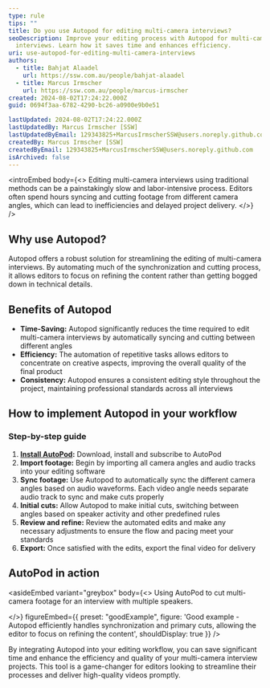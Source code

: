 ```yaml
---
type: rule
tips: ""
title: Do you use Autopod for editing multi-camera interviews?
seoDescription: Improve your editing process with Autopod for multi-camera
  interviews. Learn how it saves time and enhances efficiency.
uri: use-autopod-for-editing-multi-camera-interviews
authors:
  - title: Bahjat Alaadel
    url: https://ssw.com.au/people/bahjat-alaadel
  - title: Marcus Irmscher
    url: https://ssw.com.au/people/marcus-irmscher
created: 2024-08-02T17:24:22.000Z
guid: 0694f3aa-6782-4290-bc26-a0900e9b0e51

lastUpdated: 2024-08-02T17:24:22.000Z
lastUpdatedBy: Marcus Irmscher [SSW]
lastUpdatedByEmail: 129343825+MarcusIrmscherSSW@users.noreply.github.com
createdBy: Marcus Irmscher [SSW]
createdByEmail: 129343825+MarcusIrmscherSSW@users.noreply.github.com
isArchived: false
---
```


<introEmbed
  body={<>
Editing multi-camera interviews using traditional methods can be a painstakingly slow and labor-intensive process. Editors often spend hours syncing and cutting footage from different camera angles, which can lead to inefficiencies and delayed project delivery.
  </>}
/>
## Why use Autopod?

Autopod offers a robust solution for streamlining the editing of multi-camera interviews. By automating much of the synchronization and cutting process, it allows editors to focus on refining the content rather than getting bogged down in technical details.

## Benefits of Autopod

* **Time-Saving:** Autopod significantly reduces the time required to edit multi-camera interviews by automatically syncing and cutting between different angles
* **Efficiency:** The automation of repetitive tasks allows editors to concentrate on creative aspects, improving the overall quality of the final product
* **Consistency:** Autopod ensures a consistent editing style throughout the project, maintaining professional standards across all interviews

## How to implement Autopod in your workflow

### Step-by-step guide

1. **[Install AutoPod](https://www.autopod.fm):** Download, install and subscribe to AutoPod
2. **Import footage:** Begin by importing all camera angles and audio tracks into your editing software
3. **Sync footage:** Use Autopod to automatically sync the different camera angles based on audio waveforms. Each video angle needs separate audio track to sync and make cuts properly
4. **Initial cuts:** Allow Autopod to make initial cuts, switching between angles based on speaker activity and other predefined rules
5. **Review and refine:** Review the automated edits and make any necessary adjustments to ensure the flow and pacing meet your standards
6. **Export:** Once satisfied with the edits, export the final video for delivery

## AutoPod in action

<asideEmbed
  variant="greybox"
  body={<>
    Using AutoPod to cut multi-camera footage for an interview with multiple speakers.

<youtubeEmbed url="https://youtu.be/iIIwEvu4KSo" description="" />

  </>}
  figureEmbed={{
    preset: "goodExample",
    figure: 'Good example - Autopod efficiently handles synchronization and primary cuts, allowing the editor to focus on refining the content',
    shouldDisplay: true
  }}
/>

By integrating Autopod into your editing workflow, you can save significant time and enhance the efficiency and quality of your multi-camera interview projects. This tool is a game-changer for editors looking to streamline their processes and deliver high-quality videos promptly.
